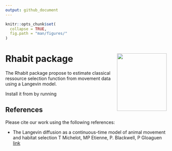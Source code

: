 ```yaml
---
output: github_document
---
```


```r
knitr::opts_chunk$set(
  collapse = TRUE,
  fig.path = "man/figures/"
)
```


# Rhabit package  <img src="man/figures/logo.png" align="right" width="155" height="180"/>


The Rhabit package propose to estimate classical ressource selection function from movement data using a Langevin model.

Install it from \textt{R} by running

\code{devtools::install_github("papayoun/Rhabit")}



## References

Please cite our work using the following references:

- The Langevin diffusion as a continuous-time model of animal movement and habitat selection
T Michelot, MP Etienne, P. Blackwell, P Gloaguen [link](https://besjournals.onlinelibrary.wiley.com/doi/abs/10.1111/2041-210X.13275)







